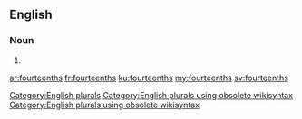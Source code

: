 ==English==

===Noun===
{{head|en}}

# {{plural of|fourteenth}}

[[Category:English plurals]][[Category:English plurals using obsolete wikisyntax]][[Category:English plurals using obsolete wikisyntax]]

[[ar:fourteenths]]
[[fr:fourteenths]]
[[ku:fourteenths]]
[[my:fourteenths]]
[[sv:fourteenths]]
